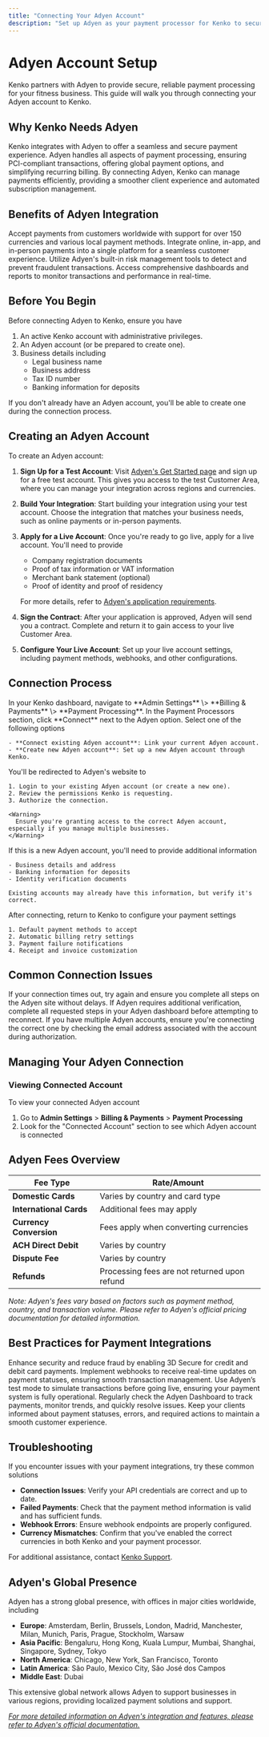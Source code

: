 ```yaml
---
title: "Connecting Your Adyen Account"
description: "Set up Adyen as your payment processor for Kenko to securely handle transactions"
---
```


# Adyen Account Setup

Kenko partners with Adyen to provide secure, reliable payment processing for your fitness business. This guide will walk you through connecting your Adyen account to Kenko.

## Why Kenko Needs Adyen

Kenko integrates with Adyen to offer a seamless and secure payment experience. Adyen handles all aspects of payment processing, ensuring PCI-compliant transactions, offering global payment options, and simplifying recurring billing. By connecting Adyen, Kenko can manage payments efficiently, providing a smoother client experience and automated subscription management.

## Benefits of Adyen Integration

<CardGroup cols={2}>
  <Card title="Global Reach" icon="globe">
    Accept payments from customers worldwide with support for over 150 currencies and various local payment methods.
  </Card>
  <Card title="Unified Commerce" icon="arrow-rotate-left">
    Integrate online, in-app, and in-person payments into a single platform for a seamless customer experience.
  </Card>
  <Card title="Advanced Fraud Protection" icon="shield">
    Utilize Adyen's built-in risk management tools to detect and prevent fraudulent transactions.
  </Card>
  <Card title="Real-Time Reporting" icon="chart-line">
    Access comprehensive dashboards and reports to monitor transactions and performance in real-time.
  </Card>
</CardGroup>

## Before You Begin

Before connecting Adyen to Kenko, ensure you have

1. An active Kenko account with administrative privileges.
2. An Adyen account (or be prepared to create one).
3. Business details including
   - Legal business name
   - Business address
   - Tax ID number
   - Banking information for deposits

<Note>
  If you don't already have an Adyen account, you'll be able to create one during the connection process.
</Note>

## Creating an Adyen Account

To create an Adyen account:

1. **Sign Up for a Test Account**: Visit [Adyen's Get Started page](https://docs.adyen.com/get-started-with-adyen/) and sign up for a free test account. This gives you access to the test Customer Area, where you can manage your integration across regions and currencies.
2. **Build Your Integration**: Start building your integration using your test account. Choose the integration that matches your business needs, such as online payments or in-person payments.
3. **Apply for a Live Account**: Once you're ready to go live, apply for a live account. You'll need to provide
   - Company registration documents
   - Proof of tax information or VAT information
   - Merchant bank statement (optional)
   - Proof of identity and proof of residency

   For more details, refer to [Adyen's application requirements](https://docs.adyen.com/get-started-with-adyen/application-requirements/).
4. **Sign the Contract**: After your application is approved, Adyen will send you a contract. Complete and return it to gain access to your live Customer Area.
5. **Configure Your Live Account**: Set up your live account settings, including payment methods, webhooks, and other configurations.

## Connection Process

<Steps>
  <Step title="Access Payment Settings">
    In your Kenko dashboard, navigate to **Admin Settings** \> **Billing & Payments** \> **Payment Processing**.
  </Step>
  <Step title="Select Adyen">
    In the Payment Processors section, click **Connect** next to the Adyen option.
  </Step>
  <Step title="Choose Connection Type">
    Select one of the following options

    - **Connect existing Adyen account**: Link your current Adyen account.
    - **Create new Adyen account**: Set up a new Adyen account through Kenko.
  </Step>
  <Step title="Authorize Connection">
    You'll be redirected to Adyen's website to

    1. Login to your existing Adyen account (or create a new one).
    2. Review the permissions Kenko is requesting.
    3. Authorize the connection.

    <Warning>
      Ensure you're granting access to the correct Adyen account, especially if you manage multiple businesses.
    </Warning>
  </Step>
  <Step title="Complete Account Setup">
    If this is a new Adyen account, you'll need to provide additional information

    - Business details and address
    - Banking information for deposits
    - Identity verification documents

    Existing accounts may already have this information, but verify it's correct.
  </Step>
  <Step title="Configure Payment Settings">
    After connecting, return to Kenko to configure your payment settings

    1. Default payment methods to accept
    2. Automatic billing retry settings
    3. Payment failure notifications
    4. Receipt and invoice customization
  </Step>
</Steps>

## Common Connection Issues

<AccordionGroup>
  <Accordion title="Connection Timeout" icon="clock-rotate-left">
    If your connection times out, try again and ensure you complete all steps on the Adyen site without delays.
  </Accordion>
  <Accordion title="Verification Problems" icon="id-card">
    If Adyen requires additional verification, complete all requested steps in your Adyen dashboard before attempting to reconnect.
  </Accordion>
  <Accordion title="Multiple Account Confusion" icon="screen-users">
    If you have multiple Adyen accounts, ensure you're connecting the correct one by checking the email address associated with the account during authorization.
  </Accordion>
</AccordionGroup>

## Managing Your Adyen Connection

### Viewing Connected Account

To view your connected Adyen account

1. Go to **Admin Settings** \> **Billing & Payments** \> **Payment Processing**
2. Look for the "Connected Account" section to see which Adyen account is connected

## Adyen Fees Overview

| Fee Type                | Rate/Amount                                  |
| ----------------------- | -------------------------------------------- |
| **Domestic Cards**      | Varies by country and card type              |
| **International Cards** | Additional fees may apply                    |
| **Currency Conversion** | Fees apply when converting currencies        |
| **ACH Direct Debit**    | Varies by country                            |
| **Dispute Fee**         | Varies by country                            |
| **Refunds**             | Processing fees are not returned upon refund |

_Note: Adyen's fees vary based on factors such as payment method, country, and transaction volume. Please refer to Adyen's official pricing documentation for detailed information._

## Best Practices for Payment Integrations

<CardGroup cols={2}>
  <Card title="Enable 3D Secure" icon="shield-check">
    Enhance security and reduce fraud by enabling 3D Secure for credit and debit card payments.
  </Card>
  <Card title="Use Webhooks" icon="webhook">
    Implement webhooks to receive real-time updates on payment statuses, ensuring smooth transaction management.
  </Card>
  <Card title="Test Transactions" icon="address-card">
    Use Adyen’s test mode to simulate transactions before going live, ensuring your payment system is fully operational.
  </Card>
  <Card title="Monitor Dashboard" icon="chart-line">
    Regularly check the Adyen Dashboard to track payments, monitor trends, and quickly resolve issues.
  </Card>
  <Card title="Client Communication" icon="comment-dots">
    Keep your clients informed about payment statuses, errors, and required actions to maintain a smooth customer experience.
  </Card>
</CardGroup>

## Troubleshooting

If you encounter issues with your payment integrations, try these common solutions

- **Connection Issues**: Verify your API credentials are correct and up to date.
- **Failed Payments**: Check that the payment method information is valid and has sufficient funds.
- **Webhook Errors**: Ensure webhook endpoints are properly configured.
- **Currency Mismatches**: Confirm that you've enabled the correct currencies in both Kenko and your payment processor.

For additional assistance, contact [Kenko Support](mailto:support@gokenko.com).

## Adyen's Global Presence

Adyen has a strong global presence, with offices in major cities worldwide, including

- **Europe**: Amsterdam, Berlin, Brussels, London, Madrid, Manchester, Milan, Munich, Paris, Prague, Stockholm, Warsaw
- **Asia Pacific**: Bengaluru, Hong Kong, Kuala Lumpur, Mumbai, Shanghai, Singapore, Sydney, Tokyo
- **North America**: Chicago, New York, San Francisco, Toronto
- **Latin America**: São Paulo, Mexico City, São José dos Campos
- **Middle East**: Dubai

This extensive global network allows Adyen to support businesses in various regions, providing localized payment solutions and support.

[_For more detailed information on Adyen's integration and features, please refer to Adyen's official documentation._](https://docs.adyen.com/)